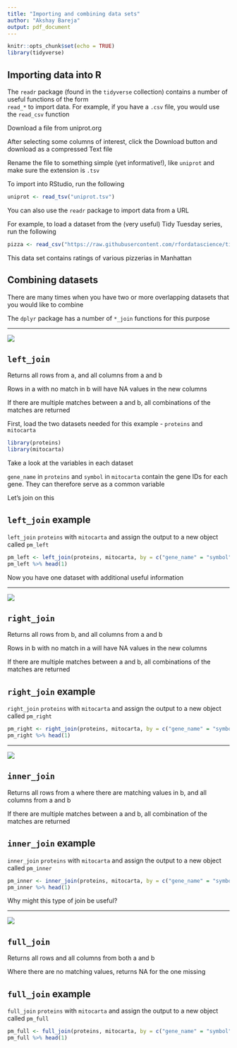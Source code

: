 ```yaml
---
title: "Importing and combining data sets"
author: "Akshay Bareja"
output: pdf_document
---
```


```r
knitr::opts_chunk$set(echo = TRUE)
library(tidyverse)
```

## Importing data into R {.build}

The `readr` package (found in the `tidyverse` collection) contains a number of useful functions of the form  
`read_*` to import data. For example, if you have a `.csv` file, you would use the `read_csv` function

Download a file from uniprot.org

After selecting some columns of interest, click the Download button and download as a compressed Text file

Rename the file to something simple (yet informative!), like `uniprot` and make sure the extension is `.tsv`

To import into RStudio, run the following

```r
uniprot <- read_tsv("uniprot.tsv")
```

You can also use the `readr` package to import data from a URL

For example, to load a dataset from the (very useful) Tidy Tuesday series, run the following

```r
pizza <- read_csv("https://raw.githubusercontent.com/rfordatascience/tidytuesday/master/data/2019/2019-10-01/pizza_jared.csv")
```

This data set contains ratings of various pizzerias in Manhattan

## Combining datasets {.build}

There are many times when you have two or more overlapping datasets that you would like to combine

The `dplyr` package has a number of `*_join` functions for this purpose

---

![](dplyr-joins.png)

## `left_join` {.build}

Returns all rows from a, and all columns from a and b

Rows in a with no match in b will have NA values in the new columns

If there are multiple matches between a and b, all combinations of the matches are returned

First, load the two datasets needed for this example - `proteins` and `mitocarta`

```r
library(proteins)
library(mitocarta)
```

Take a look at the variables in each dataset

`gene_name` in `proteins` and `symbol` in `mitocarta` contain the gene IDs for each gene. They can therefore serve as a common variable

Let's join on this

## `left_join` example {.build}

`left_join` `proteins` with `mitocarta` and assign the output to a new object called `pm_left`

```r
pm_left <- left_join(proteins, mitocarta, by = c("gene_name" = "symbol"))
pm_left %>% head(1)
```

Now you have one dataset with additional useful information

---

![](dplyr-joins.png)

## `right_join` {.build}

Returns all rows from b, and all columns from a and b

Rows in b with no match in a will have NA values in the new columns

If there are multiple matches between a and b, all combinations of the matches are returned

## `right_join` example {.build}

`right_join` `proteins` with `mitocarta` and assign the output to a new object called `pm_right`

```r
pm_right <- right_join(proteins, mitocarta, by = c("gene_name" = "symbol"))
pm_right %>% head(1)
```

---

![](dplyr-joins.png)

## `inner_join` {.build}

Returns all rows from a where there are matching values in b, and all columns from a and b

If there are multiple matches between a and b, all combination of the matches are returned

## `inner_join` example {.build}

`inner_join` `proteins` with `mitocarta` and assign the output to a new object called `pm_inner`

```r
pm_inner <- inner_join(proteins, mitocarta, by = c("gene_name" = "symbol"))
pm_inner %>% head(1)
```

Why might this type of join be useful?

---

![](dplyr-joins.png)

## `full_join` {.build}

Returns all rows and all columns from both a and b

Where there are no matching values, returns NA for the one missing

## `full_join` example {.build}

`full_join` `proteins` with `mitocarta` and assign the output to a new object called `pm_full`

```r
pm_full <- full_join(proteins, mitocarta, by = c("gene_name" = "symbol"))
pm_full %>% head(1)
```



